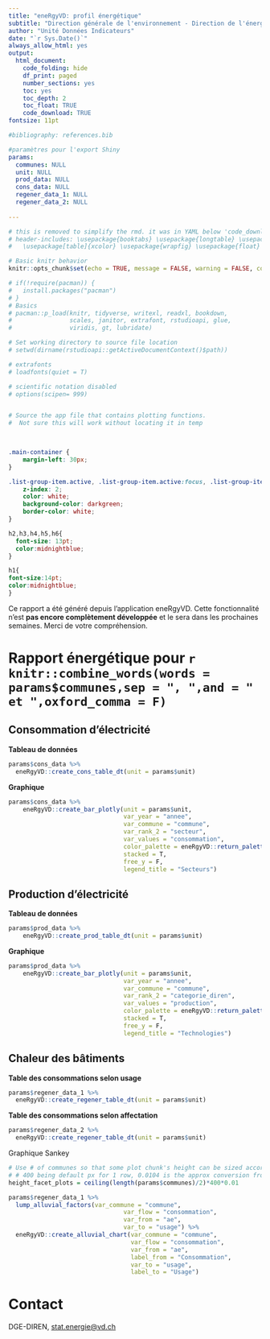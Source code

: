 ```yaml
---
title: "eneRgyVD: profil énergétique"
subtitle: "Direction générale de l'environnement - Direction de l'énergie (DGE-DIREN)"
author: "Unité Données Indicateurs"
date: "`r Sys.Date()`"
always_allow_html: yes
output:
  html_document:
    code_folding: hide
    df_print: paged
    number_sections: yes
    toc: yes
    toc_depth: 2
    toc_float: TRUE
    code_download: TRUE
fontsize: 11pt

#bibliography: references.bib

#paramètres pour l'export Shiny
params:
  communes: NULL
  unit: NULL
  prod_data: NULL
  cons_data: NULL
  regener_data_1: NULL
  regener_data_2: NULL
  
---
```


```r
# this is removed to simplify the rmd. it was in YAML below 'code_download: TRUE'
# header-includes: \usepackage{booktabs} \usepackage{longtable} \usepackage{array} \usepackage{multirow}
#   \usepackage[table]{xcolor} \usepackage{wrapfig} \usepackage{float} \floatplacement{figure}{H}

# Basic knitr behavior
knitr::opts_chunk$set(echo = TRUE, message = FALSE, warning = FALSE, comment = 'Note:')

# if(!require(pacman)) {
#   install.packages("pacman")
# }
# Basics
# pacman::p_load(knitr, tidyverse, writexl, readxl, bookdown,
#                scales, janitor, extrafont, rstudioapi, glue,
#                viridis, gt, lubridate)

# Set working directory to source file location
# setwd(dirname(rstudioapi::getActiveDocumentContext()$path))       

# extrafonts
# loadfonts(quiet = T)

# scientific notation disabled
# options(scipen= 999)


# Source the app file that contains plotting functions.
#  Not sure this will work without locating it in temp 

 
```

```css
.main-container {
    margin-left: 30px;
}

.list-group-item.active, .list-group-item.active:focus, .list-group-item.active:hover {
    z-index: 2;
    color: white;
    background-color: darkgreen;
    border-color: white;
}

h2,h3,h4,h5,h6{
  font-size: 13pt;
  color:midnightblue;
}

h1{
font-size:14pt;
color:midnightblue;
}
```

Ce rapport a été généré depuis l'application eneRgyVD.
Cette fonctionnalité n'est **pas encore complètement développée** et le sera dans les prochaines semaines.
Merci de votre compréhension.

# Rapport énergétique pour `r knitr::combine_words(words = params$communes,sep = ", ",and = " et ",oxford_comma = F)`

## Consommation d'électricité

**Tableau de données**

```r
params$cons_data %>%
  eneRgyVD::create_cons_table_dt(unit = params$unit)
```

**Graphique**

```r

params$cons_data %>%
    eneRgyVD::create_bar_plotly(unit = params$unit,
                                var_year = "annee",
                                var_commune = "commune",
                                var_rank_2 = "secteur",
                                var_values = "consommation",
                                color_palette = eneRgyVD::return_palette_cons_elec(),
                                stacked = T,
                                free_y = F,
                                legend_title = "Secteurs")

```

## Production d'électricité

**Tableau de données**

```r

params$prod_data %>% 
    eneRgyVD::create_prod_table_dt(unit = params$unit)

```

**Graphique**

```r

params$prod_data %>%
    eneRgyVD::create_bar_plotly(unit = params$unit,
                                var_year = "annee",
                                var_commune = "commune",
                                var_rank_2 = "categorie_diren",
                                var_values = "production",
                                color_palette = eneRgyVD::return_palette_prod_elec(),
                                stacked = T,
                                free_y = F,
                                legend_title = "Technologies")

```

## Chaleur des bâtiments

**Table des consommations selon usage**

```r

params$regener_data_1 %>%
  eneRgyVD::create_regener_table_dt(unit = params$unit)

```


**Table des consommations selon affectation**

```r

params$regener_data_2 %>%
  eneRgyVD::create_regener_table_dt(unit = params$unit)

```


Graphique Sankey

```r
# Use # of communes so that some plot chunk's height can be sized accordingly
# # 400 being default px for 1 row, 0.0104 is the approx conversion from px to inch
height_facet_plots = ceiling(length(params$communes)/2)*400*0.01

```



```r

params$regener_data_1 %>%
  lump_alluvial_factors(var_commune = "commune",
                                var_flow = "consommation",
                                var_from = "ae",
                                var_to = "usage") %>%
  eneRgyVD::create_alluvial_chart(var_commune = "commune",
                                  var_flow = "consommation",
                                  var_from = "ae",
                                  label_from = "Consommation",
                                  var_to = "usage",
                                  label_to = "Usage")

```



# Contact

DGE-DIREN, [stat.energie@vd.ch](mailto:stat.energie@vd.ch)









